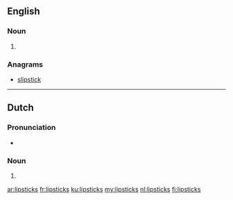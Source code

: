 ==English==

===Noun===
{{head|en|noun plural form}}

# {{plural of|lipstick|lang=en}}

===Anagrams===
* [[slipstick#English|slipstick]]

----

==Dutch==

===Pronunciation===
* {{audio|Nl-lipsticks.ogg|Audio}}

===Noun===
{{head|nl|noun plural form}}

# {{nl-noun form of|pl|lipstick}}

[[ar:lipsticks]]
[[fr:lipsticks]]
[[ku:lipsticks]]
[[my:lipsticks]]
[[nl:lipsticks]]
[[fi:lipsticks]]